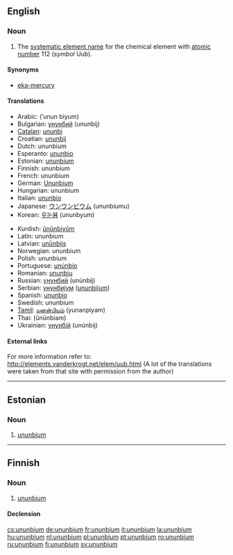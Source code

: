 ==English==
{{elements|Uub|roentgenium|Rg|ununtrium|Uut}}

===Noun===
{{en-noun|-}}
{{wikipedia}}

# {{element}} The [[systematic element name]] for the chemical element with [[atomic number]] 112 (''symbol'' Uub).

====Synonyms====
* [[eka-mercury]]

====Translations====
{{trans-top|chemical element}}
* Arabic: {{Arab|[[أنون بيوم]]}} (’unun biyum) {{m}}
* Bulgarian: [[унунбий]] (ununbij) {{m}}
* [[Catalan]]: [[ununbi]] {{m}}
* Croatian: [[ununbij]]
* Dutch: ununbium {{n}}
* Esperanto: [[ununbio]]
* Estonian: [[#Estonian|ununbium]]
* Finnish: ununbium
* French: ununbium {{m}}
* German: [[Ununbium]] {{n}}
* Hungarian: ununbium
* Italian: [[ununbio]] {{m}}
* Japanese: [[ウンウンビウム]] (ununbiumu)
* Korean: [[우눈븀]] (ununbyum)
{{trans-mid}}
* Kurdish: [[ûnûnbiyûm]]
* Latin: ununbium {{n}}
* Latvian: [[unūnbijs]]
* Norwegian: ununbium
* Polish: ununbium {{m}}
* Portuguese: [[unúnbio]] {{m}}
* Romanian: [[ununbiu]] {{n}}
* Russian: [[унунбий]] (unúnbij) {{m}}
* Serbian: [[унунбијум]] ([[ununbijum]]) {{m}}
* Spanish: [[ununbio]] {{m}}
* Swedish: ununbium
* [[Tamil]]: [[யுனன்பியம்]] (yunanpiyam)
* Thai: {{Thai|[[อูนอูนเบียม]]}} (ūnūnbiam)
* Ukrainian: [[унунбій]] (unúnbij) {{m}}
{{trans-bottom}}

====External links====
For more information refer to:
http://elements.vanderkrogt.net/elem/uub.html
(A lot of the translations were taken from that site with permission from the author)

----

==Estonian==

===Noun===
{{infl|et|noun}}

# {{element|lang=et}} [[#English|ununbium]]

----

==Finnish==
{{wikipedia|lang=fi}}

===Noun===
{{infl|fi|noun}}

# {{element|lang=fi}} [[#English|ununbium]]

====Declension====
{{fi-decl-tuoli|ununbium|np=1}}

[[cs:ununbium]]
[[de:ununbium]]
[[fr:ununbium]]
[[it:ununbium]]
[[la:ununbium]]
[[hu:ununbium]]
[[nl:ununbium]]
[[pl:ununbium]]
[[pt:ununbium]]
[[ro:ununbium]]
[[ru:ununbium]]
[[fi:ununbium]]
[[sv:ununbium]]